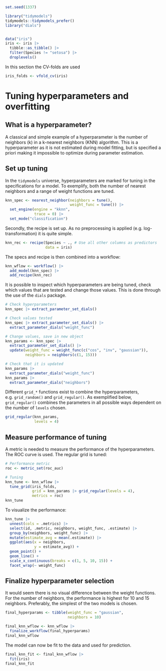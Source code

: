 ```r
set.seed(1337)

library("tidymodels")
tidymodels::tidymodels_prefer()
library("dials")


data("iris")
iris <- iris |>
  tibble::as_tibble() |> 
  filter(Species != "setosa") |> 
  droplevels()
```

In this section the CV-folds are used
```r
iris_folds <- vfold_cv(iris)
```


# Tuning hyperparameters and overfitting

## What is a hyperparameter?

A classical and simple example of a hyperparameter is the number of neighbors (k) in a k-nearest neighbors (KNN) algorithm. This is a hyperparameter as it is not estimated during model fitting, but is specified a priori making it impossible to optimize during parameter estimation.

## Set up tuning
In the `tidymodels` universe, hyperparameters are marked for tuning in the specifications for a model. To exemplify, both the number of nearest neighbors and a range of weight functions are tuned.

```r
knn_spec <- nearest_neighbor(neighbors = tune(),
                             weight_func = tune()) |> 
  set_engine(engine = "kknn",
             trace = 0) |> 
  set_mode("classification")
```

Secondly, the recipe is set up. As no preprocessing is applied (e.g. log-transformation) it is quite simple.

```r
knn_rec <- recipe(Species ~ ., # Use all other columns as predictors
                  data = iris)
```

The specs and recipe is then combined into a workflow:

```r
knn_wflow <- workflow() |> 
  add_model(knn_spec) |> 
  add_recipe(knn_rec)
```

It is possible to inspect which hyperparameters are being tuned, check which values that are tested and change those values. This is done through the use of the `dials` package.

```r
# Check hyperparameters
knn_spec |> extract_parameter_set_dials()

# Check values tested
knn_spec |> extract_parameter_set_dials() |> 
  extract_parameter_dials("weight_func")

# Change values, save in new object
knn_params <- knn_spec |>
  extract_parameter_set_dials() |>
  update(weight_func = weight_func(c("cos", "inv", "gaussian")),
         neighbors = neighbors(c(1, 15)))

# Check that it is updated
knn_params |>
  extract_parameter_dials("weight_func")
knn_params |>
  extract_parameter_dials("neighbors")
```

Different `grid_*` functions exist to combine the hyperparameters, e.g. `grid_random()` and `grid_regular()`. As exemplified below, `grid_regular()` combines the parameters in all possible ways dependent on the number of `levels` chosen.

```r
grid_regular(knn_params,
             levels = 4)
```

## Measure performance of tuning
A metric is needed to measure the performance of the hyperparameters. The ROC curve is used. The regular grid is tuned:

```r
# Performance metric
roc <- metric_set(roc_auc)

# Tuning
knn_tune <- knn_wflow |> 
  tune_grid(iris_folds,
            grid = knn_params |> grid_regular(levels = 4),
            metrics = roc)
knn_tune
```

To visualize the performance:
```r
knn_tune |> 
  unnest(cols = .metrics) |> 
  select(id, .metric, neighbors, weight_func, .estimate) |>
  group_by(neighbors, weight_func) |> 
  mutate(estimate_avg = mean(.estimate)) |>
  ggplot(aes(x = neighbors,
             y = estimate_avg)) +
  geom_point() +
  geom_line() +
  scale_x_continuous(breaks = c(1, 5, 10, 15)) +
  facet_wrap(~ weight_func)
```

## Finalize hyperparameter selection
It would seem there is no visual difference between the weight functions. For the number of neighbors, the performance is highest for 10 and 15 neighbors. Preferably, the simplest of the two models is chosen.

```r
final_hyperparams <- tibble(weight_func = "gaussian",
                            neighbors = 10)

final_knn_wflow <- knn_wflow |> 
  finalize_workflow(final_hyperparams)
final_knn_wflow
```

The model can now be fit to the data and used for prediction.
```r
final_knn_fit <- final_knn_wflow |> 
  fit(iris)
final_knn_fit
```